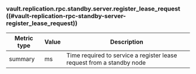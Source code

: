 ### vault.replication.rpc.standby.server.register_lease_request ((#vault-replication-rpc-standby-server-register_lease_request))

Metric type | Value | Description
----------- | ----- | -----------
summary     | ms    | Time required to service a register lease request from a standby node